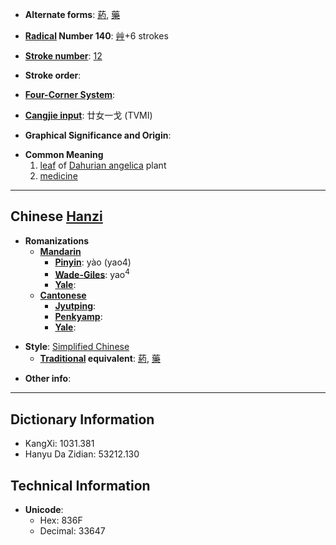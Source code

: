 * '''Alternate forms''': [[葯]], [[藥]]

* '''[[Wiktionary:Chinese radical index| Radical]] Number 140''': [[Wiktionary:Chinese radical index 艸|艸]]+6 strokes

* '''[[Wiktionary:Chinese total strokes index|Stroke number]]''': [[Wiktionary:Chinese total strokes index 12|12]]

* '''Stroke order''': 

* '''[[Wiktionary:Chinese four corner index|Four-Corner System]]''': 

* '''[[Wiktionary:Chinese Cangjie index|Cangjie input]]''': 廿女一戈 (TVMI)

* '''Graphical Significance and Origin''': 

* '''Common Meaning'''
*#[[leaf]] of [[Dahurian angelica]] plant
*# [[medicine]]

----

== Chinese [[Hanzi]] ==

* '''Romanizations'''
** '''[[Mandarin]]'''
*** '''[[Pinyin]]''': yào (yao4)
*** '''[[Wade-Giles]]''': yao<sup>4</sup>
*** '''[[Yale]]''': 
** '''[[Cantonese]]'''
*** '''[[Jyutping]]''':
*** '''[[Penkyamp]]''': 
*** '''[[Yale]]''': 

* '''Style''': [[Simplified Chinese]] 
** '''[[Traditional Chinese|Traditional]] equivalent''': [[葯]], [[藥]]

* '''Other info''': 

----

== Dictionary Information ==

* KangXi: 1031.381
* Hanyu Da Zidian: 53212.130

== Technical Information ==

* '''Unicode''':
** Hex: 836F
** Decimal: 33647